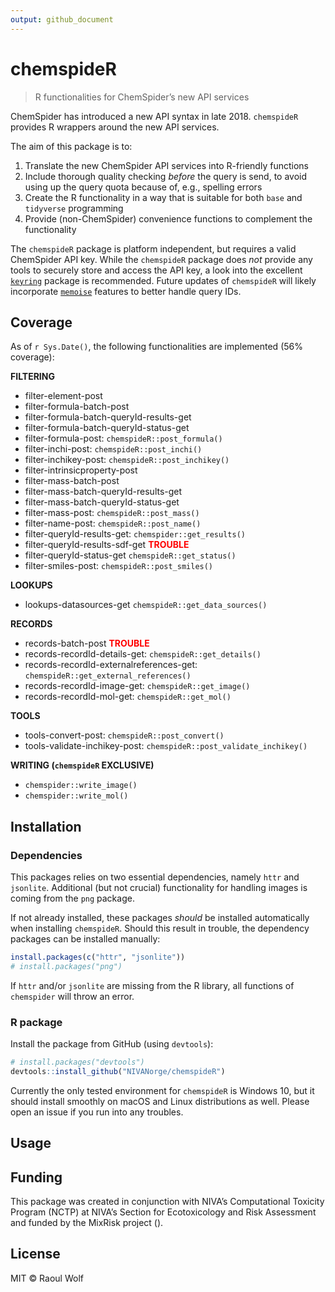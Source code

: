 ```yaml
---
output: github_document
---
```


<!-- README.md is generated from README.Rmd. Please edit that file -->

# chemspideR

> R functionalities for ChemSpider's new API services

ChemSpider has introduced a new API syntax in late 2018. `chemspideR` provides R wrappers around the new API services. 

The aim of this package is to:

1) Translate the new ChemSpider API services into R-friendly functions
2) Include thorough quality checking *before* the query is send, to avoid using up the query quota because of, e.g., spelling errors
3) Create the R functionality in a way that is suitable for both `base` and `tidyverse` programming
4) Provide (non-ChemSpider) convenience functions to complement the functionality

The `chemspideR` package is platform independent, but requires a valid ChemSpider API key. While the `chemspideR` package does *not* provide any tools to securely store and access the API key, a look into the excellent [`keyring`](https://github.com/r-lib/keyring) package is recommended. Future updates of `chemspideR` will likely incorporate [`memoise`](https://github.com/r-lib/memoise) features to better handle query IDs.

## Coverage

As of `r Sys.Date()`, the following functionalities are implemented (56% coverage):

**FILTERING**

* filter-element-post
* filter-formula-batch-post
* filter-formula-batch-queryId-results-get
* filter-formula-batch-queryId-status-get
* filter-formula-post: `chemspideR::post_formula()`
* filter-inchi-post: `chemspideR::post_inchi()`
* filter-inchikey-post: `chemspideR::post_inchikey()`
* filter-intrinsicproperty-post
* filter-mass-batch-post
* filter-mass-batch-queryId-results-get
* filter-mass-batch-queryId-status-get
* filter-mass-post: `chemspideR::post_mass()`
* filter-name-post: `chemspideR::post_name()`
* filter-queryId-results-get: `chemspider::get_results()`
* filter-queryId-results-sdf-get <span style="color:red">**TROUBLE**<span>
* filter-queryId-status-get `chemspideR::get_status()`
* filter-smiles-post: `chemspideR::post_smiles()`

**LOOKUPS**

* lookups-datasources-get `chemspideR::get_data_sources()`

**RECORDS**

* records-batch-post <span style="color:red">**TROUBLE**<span>
* records-recordId-details-get: `chemspideR::get_details()`
* records-recordId-externalreferences-get: `chemspideR::get_external_references()`
* records-recordId-image-get: `chemspideR::get_image()`
* records-recordId-mol-get: `chemspideR::get_mol()`

**TOOLS**

* tools-convert-post: `chemspideR::post_convert()`
* tools-validate-inchikey-post: `chemspideR::post_validate_inchikey()`

**WRITING (`chemspideR` EXCLUSIVE)**

* `chemspider::write_image()`
* `chemspider::write_mol()`

## Installation

### Dependencies

This packages relies on two essential dependencies, namely `httr` and `jsonlite`. Additional (but not crucial) functionality for handling images is coming from the `png` package.

If not already installed, these packages *should* be installed automatically when installing `chemspideR`. Should this result in trouble, the dependency packages can be installed manually:

```r
install.packages(c("httr", "jsonlite"))
# install.packages("png")
```

If `httr` and/or `jsonlite` are missing from the R library, all functions of `chemspider` will throw an error.

### R package

Install the package from GitHub (using `devtools`):

```r
# install.packages("devtools")
devtools::install_github("NIVANorge/chemspideR")
```

Currently the only tested environment for `chemspideR` is Windows 10, but it should install smoothly on macOS and Linux distributions as well. Please open an issue if you run into any troubles. 

## Usage

## Funding

This package was created in conjunction with NIVA's Computational Toxicity Program (NCTP) at NIVA's Section for Ecotoxicology and Risk Assessment and funded by the MixRisk project ().

## License

MIT © Raoul Wolf
